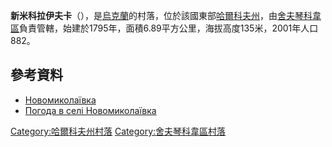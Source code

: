 {{coord|49|45|0|N|37|20|40|E|scale:100000_region:UA|display=title}}

'''新米科拉伊夫卡'''（{{lang-uk|Новомиколаївка}}），是[[烏克蘭|烏克蘭]]的村落，位於該國東部[[哈爾科夫州|哈爾科夫州]]，由[[舍夫琴科韋區|舍夫琴科韋區]]負責管轄，始建於1795年，面積6.89平方公里，海拔高度135米，2001年人口882。

==參考資料==
* [http://w1.c1.rada.gov.ua/pls/z7502/A005?rdat1=09.01.2009&rf7571=34241 Новомиколаївка]{{dead link|date=2018年3月 |bot=InternetArchiveBot |fix-attempted=yes }}
* [http://weather.in.ua/ua/har'kovskaja/17756 Погода в селі Новомиколаївка] {{Wayback|url=http://weather.in.ua/ua/har%27kovskaja/17756 |date=20160323015736 }}

{{DEFAULTSORT:Новомиколаївка}}
[[Category:哈爾科夫州村落|Category:哈爾科夫州村落]]
[[Category:舍夫琴科韋區村落|Category:舍夫琴科韋區村落]]


{{Kharkiv-geo-stub}}